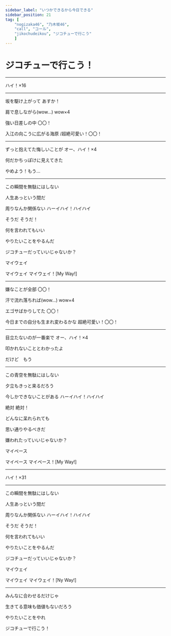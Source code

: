 ```yaml
---
sidebar_label: "いつかできるから今日できる"
sidebar_position: 21
tag: [
    "nogizaka46", "乃木坂46",
    "call", "コール",
    "jikochudeikou", "ジコチューで行こう"
    ]
---
```


# ジコチューで行こう！

---

<CallHighlight>ハイ！×16</CallHighlight>

---


坂を駆け上がって  <CallHighlight>あすか！</CallHighlight>

肩で息しながら(wow...)  <CallHighlight>wow×4</CallHighlight>

強い日差しの中  <CallHighlight>〇〇！</CallHighlight>

入江の向こうに広がる海原  <CallHighlight>/超絶可愛い！〇〇！</CallHighlight>

---

ずっと抱えてた悔しいことが  <CallHighlight>オー、ハイ！×4</CallHighlight>

何だかちっぽけに見えてきた

やめよう！もう...

---


この瞬間を無駄にはしない

人生あっという間だ

周りなんか関係ない  <CallHighlight>ハーイハイ！ハイハイ</CallHighlight>

そうだ  そうだ！

何を言われてもいい

やりたいことをやるんだ

ジコチューだっていいじゃないか？

マイウェイ

マイウェイ  <CallHighlight>マイウェイ！[My Way!]</CallHighlight>

---

嫌なことが全部  <CallHighlight>〇〇！</CallHighlight>

汗で流れ落ちれば(wow...)  <CallHighlight>wow×4</CallHighlight>

エゴサばかりしてた  <CallHighlight>〇〇！</CallHighlight>

今日までの自分も生まれ変わるかな  <CallHighlight>超絶可愛い！〇〇！</CallHighlight>

---

目立たないのが一番楽で  <CallHighlight>オー、ハイ！×4</CallHighlight>

叩かれないこととわかったよ

だけど　もう

---


この青空を無駄にはしない

夕立もきっと来るだろう

今しかできないことがある  <CallHighlight>ハーイハイ！ハイハイ</CallHighlight>

絶対  絶対！

どんなに呆れられても

思い通りやるべきだ

嫌われたっていいじゃないか？

マイペース

マイペース  <CallHighlight>マイペース！[My Way!]</CallHighlight>

---

<CallHighlight>ハイ！×31</CallHighlight>

---

この瞬間を無駄にはしない

人生あっという間だ

周りなんか関係ない  <CallHighlight>ハーイハイ！ハイハイ</CallHighlight>

そうだ  そうだ！

何を言われてもいい

やりたいことをやるんだ

ジコチューだっていいじゃないか？

マイウェイ

マイウェイ  <CallHighlight>マイウェイ！[Ny Way!]</CallHighlight>

---

みんなに合わせるだけじゃ

生きてる意味も価値もないだろう

やりたいことをやれ

ジコチューで行こう！

